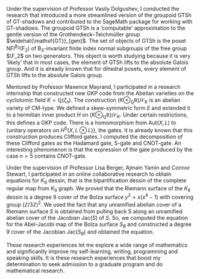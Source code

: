 Under the supervision of Professor Vasily Dolgushev, I conducted the research that introduced a more streamlined version of the groupoid $\mathsf{GTSh}$ of $\mathsf{GT}$-shadows and contributed to the SageMath package for working with $\mathsf{GT}$-shadows. The groupoid $\mathsf{GTSh}$ is a ‘computable’ approximation to the gentle version of the Grothendieck–Teichmüller group $\widehat{\mathsf{GT}}_{gen}$. The set of objects of $\mathsf{GTSh}$ is the poset $\mathsf{NFI}^{\mathrm{B}_3}(\mathrm{F}_2)$ of $\mathrm{B}_3$-invariant finite index normal subgroups of the free 
group $\F_2$ on two generators. This object is worth studying because it is very ‘likely’ that in most cases, the element of $\mathsf{GTSh}$ lifts to the absolute Galois group. And it is already known that for dihedral posets, every element of $\mathsf{GTSh}$ lifts to the absolute Galois group.

Mentored by Professor Maxence Mayrand, I participated in a research internship that constructed new GKP code from the Abelian varieties on the cyclotomic field $K = \mathbb{Q}(\zeta_n)$. The construction $(K \otimes_{\mathbb{Q}}\mathbb{R})/\mathcal{O}_K$ is an abelian variety of CM-type. We defined a skew-symmetric form $E$ and extended it to a hermitian inner product $H$ on $(K \otimes_{\mathbb{Q}}\mathbb{R})/\mathcal{O}_K$. Under certain restrictions, this defines a GKP code. There is a homomorphism from $\mathrm{Aut}(X,L)$ to $\{\text{unitary operators on }H^0(X,L\otimes L)\}$, the gates. It is already known that this construction produces Clifford gates. I computed the decomposition of these Clifford gates as the Hadamard gate, S-gate and CNOT-gate. An interesting phenomenon is that the expression of the gate produced by the case $n=5$ contains CNOT-gate.

Under the supervision of Professor Lisa Berger, Ajmain Yamin and Connor Stewart, I participated in an online collaborative research to obtain equations for $K_9$ dessin, that is the bipartification dessin of the complete regular map from $K_9$ graph. We proved that the Riemann surface of the $K_9$ dessin is a degree $9$ cover of the Bolza surface $y^2=x(x^4-1)$ with covering group $(\mathbb{Z}/3\mathbb{Z})^2$. We used the fact that any unramified abelian cover of a Riemann surface $S$ is obtained from pulling back S along an unramified abelian cover of the Jacobian $\mathrm{Jac}(S)$ of $S$. So, we computed the equation for the Abel-Jacobi map of the Bolza surface $S_B$ and constructed a degree $9$ cover of the Jacobian $\mathrm{Jac}(S_B)$ and obtained the equation. 

These research experiences let me explore a wide range of mathematics and significantly improve my self-learning, writing, programming and speaking skills. It is these research experiences that boost my determination to seek admission to a graduate program and do mathematical research.
